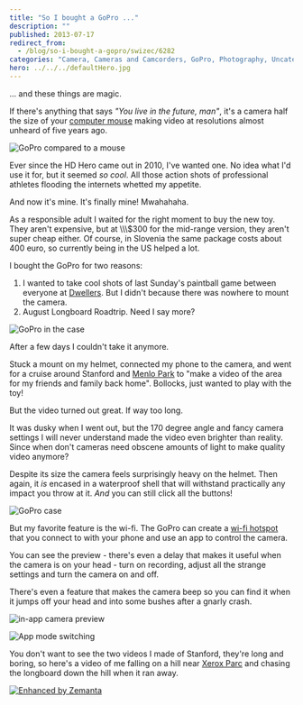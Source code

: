 ```yaml
---
title: "So I bought a GoPro ..."
description: ""
published: 2013-07-17
redirect_from:
  - /blog/so-i-bought-a-gopro/swizec/6282
categories: "Camera, Cameras and Camcorders, GoPro, Photography, Uncategorized"
hero: ../../../defaultHero.jpg
---
```


... and these things are magic.

If there's anything that says _"You live in the future, man"_, it's a camera half the size of your [computer mouse](http://en.wikipedia.org/wiki/Mouse_%28computing%29 "Mouse (computing)") making video at resolutions almost unheard of five years ago.

![GoPro compared to a mouse](https://www.filepicker.io/api/file/ipPiZUozRumDCtwLGST0 "GoPro compared to a mouse")![]()

Ever since the HD Hero came out in 2010, I've wanted one. No idea what I'd use it for, but it seemed _so cool_. All those action shots of professional athletes flooding the internets whetted my appetite.

And now it's mine. It's finally mine! Mwahahaha.

As a responsible adult I waited for the right moment to buy the new toy. They aren't expensive, but at \\\\\\\$300 for the mid-range version, they aren't super cheap either. Of course, in Slovenia the same package costs about 400 euro, so currently being in the US helped a lot.

I bought the GoPro for two reasons:

1.  I wanted to take cool shots of last Sunday's paintball game between everyone at [Dwellers](http://www.dwellers.com/). But I didn't because there was nowhere to mount the camera.
2.  August Longboard Roadtrip. Need I say more?

![GoPro in the case](https://www.filepicker.io/api/file/DzshyNYLTSuLpbogx4Pz "GoPro in the case")

After a few days I couldn't take it anymore.

Stuck a mount on my helmet, connected my phone to the camera, and went for a cruise around Stanford and [Menlo Park](<http://maps.google.com/maps?ll=37.4541666667,-122.178611111&spn=0.1,0.1&q=37.4541666667,-122.178611111 (Menlo%20Park%2C%20California)&t=h> "Menlo Park, California") to "make a video of the area for my friends and family back home". Bollocks, just wanted to play with the toy!

But the video turned out great. If way too long.

It was dusky when I went out, but the 170 degree angle and fancy camera settings I will never understand made the video even brighter than reality. Since when don't cameras need obscene amounts of light to make quality video anymore?

Despite its size the camera feels surprisingly heavy on the helmet. Then again, it _is_ encased in a waterproof shell that will withstand practically any impact you throw at it. _And_ you can still click all the buttons!

![GoPro case](https://www.filepicker.io/api/file/MF5hp8fvTr6LEmBL7QzR "GoPro case")

But my favorite feature is the wi-fi. The GoPro can create a [wi-fi hotspot](http://en.wikipedia.org/wiki/Hotspot_%28Wi-Fi%29 "Hotspot (Wi-Fi)") that you connect to with your phone and use an app to control the camera.

You can see the preview - there's even a delay that makes it useful when the camera is on your head - turn on recording, adjust all the strange settings and turn the camera on and off.

There's even a feature that makes the camera beep so you can find it when it jumps off your head and into some bushes after a gnarly crash.

![in-app camera preview](https://www.filepicker.io/api/file/H01uRWFvQOCiZcwVOCmX "in-app camera preview")

![App mode switching](https://www.filepicker.io/api/file/kSkBnDGSueVlvYfWbXrg "App mode switching")

You don't want to see the two videos I made of Stanford, they're long and boring, so here's a video of me falling on a hill near [Xerox Parc](<http://maps.google.com/maps?ll=37.403,-122.149&spn=0.01,0.01&q=37.403,-122.149 (PARC%20%28company%29)&t=h> "PARC (company)") and chasing the longboard down the hill when it ran away.

[![Enhanced by Zemanta](https://img.zemanta.com/zemified_e.png?x-id=0b0c9eda-ad42-4f5a-8688-318ce1f84f3e)](http://www.zemanta.com/?px "Enhanced by Zemanta")
